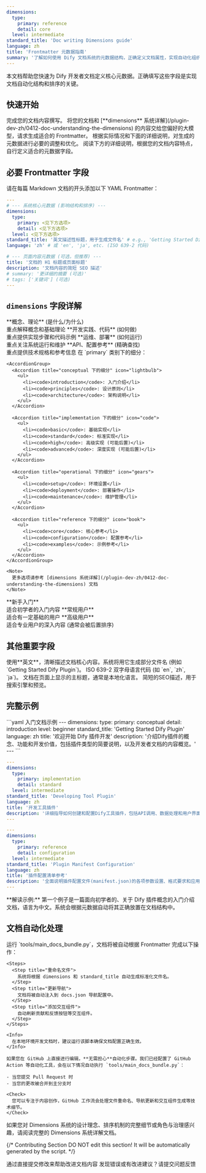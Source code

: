```yaml
---
dimensions:
  type:
    primary: reference
    detail: core
  level: intermediate
standard_title: 'Doc writing Dimensions guide'
language: zh
title: 'Frontmatter 元数据指南'
summary: '了解如何使用 Dify 文档系统的元数据结构，正确定义文档属性，实现自动化组织和排序。'
---
```


本文档帮助您快速为 Dify 开发者文档定义核心元数据。正确填写这些字段是实现文档自动化结构和排序的关键。

## 快速开始

<Tabs>
  <Tab title="使用大模型辅助">
    <Steps>
      <Step title="准备文档内容">
        完成您的文档内容撰写。
      </Step>
      <Step title="使用AI生成元数据">
        将您的文档和 [**dimensions** 系统详解](/plugin-dev-zh/0412-doc-understanding-the-dimensions) 的内容交给您偏好的大模型，请求生成适合的 Frontmatter。
      </Step>
      <Step title="手动优化">
        根据实际情况和下面的详细说明，对生成的元数据进行必要的调整和优化。
      </Step>
    </Steps>
  </Tab>
  <Tab title="手动定义">
    阅读下方的详细说明，根据您的文档内容特点，自行定义适合的元数据字段。
  </Tab>
</Tabs>

## 必要 Frontmatter 字段

请在每篇 Markdown 文档的开头添加以下 YAML Frontmatter：

```yaml
---
# --- 系统核心元数据 (影响结构和排序) ---
dimensions:
  type:
    primary: <见下方选项>
    detail: <见下方选项>
  level: <见下方选项>
standard_title: '英文描述性标题，用于生成文件名' # e.g., 'Getting Started Dify Plugin'
language: 'zh' # 或 'en', 'ja', etc. (ISO 639-2 代码)

# --- 页面内容元数据 (可选，但推荐) ---
title: '文档的 H1 标题或页面标题'
description: '文档内容的简短 SEO 描述'
# summary: '更详细的摘要 (可选)'
# tags: ['关键词'] (可选)
---
```

## `dimensions` 字段详解

<Tabs>
  <Tab title="type.primary">
    <CardGroup cols={2}>
      <Card title="conceptual" icon="lightbulb">
        **概念、理论** (是什么/为什么)
        <br />重点解释概念和基础理论
      </Card>
      <Card title="implementation" icon="code">
        **开发实践、代码** (如何做)
        <br />重点提供实现步骤和代码示例
      </Card>
      <Card title="operational" icon="gears">
        **运维、部署** (如何运行)
        <br />重点关注系统运行和维护
      </Card>
      <Card title="reference" icon="book">
        **API、配置参考** (精确查找)
        <br />重点提供技术规格和参考信息
      </Card>
    </CardGroup>
  </Tab>
  
  <Tab title="type.detail">
    在 `primary` 类别下的细分：
    
    <AccordionGroup>
      <Accordion title="conceptual 下的细分" icon="lightbulb">
        <ul>
          <li><code>introduction</code>: 入门介绍</li>
          <li><code>principles</code>: 设计原则</li>
          <li><code>architecture</code>: 架构说明</li>
        </ul>
      </Accordion>
      
      <Accordion title="implementation 下的细分" icon="code">
        <ul>
          <li><code>basic</code>: 基础实现</li>
          <li><code>standard</code>: 标准实现</li>
          <li><code>high</code>: 高级实现 (可能后置)</li>
          <li><code>advanced</code>: 深度实现 (可能后置)</li>
        </ul>
      </Accordion>
      
      <Accordion title="operational 下的细分" icon="gears">
        <ul>
          <li><code>setup</code>: 环境设置</li>
          <li><code>deployment</code>: 部署操作</li>
          <li><code>maintenance</code>: 维护管理</li>
        </ul>
      </Accordion>
      
      <Accordion title="reference 下的细分" icon="book">
        <ul>
          <li><code>core</code>: 核心参考</li>
          <li><code>configuration</code>: 配置参考</li>
          <li><code>examples</code>: 示例参考</li>
        </ul>
      </Accordion>
    </AccordionGroup>
    
    <Note>
      更多选项请参考 [dimensions 系统详解](/plugin-dev-zh/0412-doc-understanding-the-dimensions) 文档
    </Note>
  </Tab>
  
  <Tab title="level">
    <CardGroup cols={3}>
      <Card title="beginner" icon="seedling">
        **新手入门**
        <br />适合初学者的入门内容
      </Card>
      <Card title="intermediate" icon="tree">
        **常规用户**
        <br />适合有一定基础的用户
      </Card>
      <Card title="advanced" icon="mountain">
        **高级用户**
        <br />适合专业用户的深入内容 (通常会被后置排序)
      </Card>
    </CardGroup>
  </Tab>
</Tabs>

## 其他重要字段

<ResponseField name="standard_title" type="string" required>
  使用**英文**，清晰描述文档核心内容。系统将用它生成部分文件名 (例如 `Getting Started Dify Plugin`)。
</ResponseField>

<ResponseField name="language" type="string" required>
  ISO 639-2 双字母语言代码 (如 `en`, `zh`, `ja`)。
</ResponseField>

<ResponseField name="title" type="string" recommended>
  文档在页面上显示的主标题，通常是本地化语言。
</ResponseField>

<ResponseField name="description" type="string" recommended>
  简短的SEO描述，用于搜索引擎和预览。
</ResponseField>

## 完整示例

<CodeGroup>
  ```yaml 入门文档示例
  ---
  dimensions:
    type:
      primary: conceptual
      detail: introduction
    level: beginner
  standard_title: 'Getting Started Dify Plugin'
  language: zh
  title: '欢迎开始 Dify 插件开发'
  description: '介绍Dify插件的概念、功能和开发价值，包括插件类型的简要说明，以及开发者文档的内容概览。'
  ---
  ```

  ```yaml 工具开发文档示例
  ---
  dimensions:
    type:
      primary: implementation
      detail: standard
    level: intermediate
  standard_title: 'Developing Tool Plugin'
  language: zh
  title: '开发工具插件'
  description: '详细指导如何创建和配置Dify工具插件，包括API调用、数据处理和用户界面集成方面的实践指南。'
  ---
  ```

  ```yaml 参考文档示例
  ---
  dimensions:
    type:
      primary: reference
      detail: configuration
    level: intermediate
  standard_title: 'Plugin Manifest Configuration'
  language: zh
  title: '插件配置清单参考'
  description: '全面说明插件配置文件(manifest.json)的各项参数设置、格式要求和应用场景。'
  ---
  ```
</CodeGroup>

<Tip>
  **解读示例:** 第一个例子是一篇面向初学者的、关于 Dify 插件概念的入门介绍文档，语言为中文。系统会根据元数据自动将其正确放置在文档结构中。
</Tip>

## 文档自动化处理

<Tabs>
  <Tab title="本地开发">
    运行 `tools/main_docs_bundle.py`，文档将被自动根据 Frontmatter 完成以下操作：
    
    <Steps>
      <Step title="重命名文件">
        系统将根据 dimensions 和 standard_title 自动生成标准化文件名。
      </Step>
      <Step title="更新导航">
        文档将被自动注入到 docs.json 导航配置中。
      </Step>
      <Step title="添加交互组件">
        自动刷新贡献和反馈按钮等交互组件。
      </Step>
    </Steps>
    
    <Info>
      在本地环境开发文档时，建议运行该脚本确保文档配置正确生效。
    </Info>
  </Tab>
  
  <Tab title="GitHub 编辑">
    
    如果您在 GitHub 上直接进行编辑，**无需担心**自动化步骤。我们已经配置了 GitHub Action 等自动化工具，会在以下情况自动执行 `tools/main_docs_bundle.py`：
    
    - 当您提交 Pull Request 时
    - 当您的更改被合并到主分支时
    
    <Check>
      您可以专注于内容创作，GitHub 工作流会处理文件重命名、导航更新和交互组件生成等技术细节。
    </Check>
  </Tab>
</Tabs>

<Card title="想了解更多？" icon="book-open" href="/plugin-dev-zh/0412-doc-understanding-the-dimensions">
  如果您对 Dimensions 系统的设计理念、排序机制的完整细节或角色与治理感兴趣，请阅读完整的 Dimensions 系统详解文档。
</Card>

{/*
Contributing Section
DO NOT edit this section!
It will be automatically generated by the script.
*/}

<CardGroup cols="2">
    <Card
        title="编辑此页面"
        icon="pen-to-square"
        href="https://github.com/langgenius/dify-docs-mintlify/edit/main/plugin-dev-zh/0412-doc-writing-dimensions-guide.mdx"
    >
        通过直接提交修改来帮助改进文档内容
    </Card>
    <Card
        title="提交问题"
        icon="github"
        href="https://github.com/langgenius/dify-docs-mintlify/issues/new?title=文档问题%3A%20doc-writing-dimensions-gu&body=%23%23%20问题描述%0A%3C%21--%20请简要描述您发现的问题%20--%3E%0A%0A%23%23%20页面链接%0Ahttps%3A%2F%2Fgithub.com%2Flanggenius%2Fdify-docs-mintlify%2Fblob%2Fmain%2Fplugin-dev-zh%2F0412-doc-writing-dimensions-guide.mdx%0A%0A%23%23%20建议修改%0A%3C%21--%20如果有具体的修改建议，请在此说明%20--%3E%0A%0A%3C%21--%20感谢您对文档质量的关注！%20--%3E"
    >
        发现错误或有改进建议？请提交问题反馈
    </Card>
</CardGroup>
